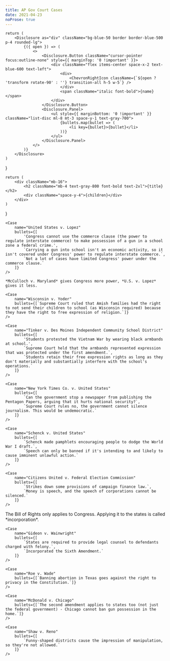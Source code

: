 ```yaml
---
title: AP Gov Court Cases
date: 2021-04-23
noProse: true
---
```



    return (
        <Disclosure as="div" className="bg-blue-50 border border-blue-500 p-4 rounded-lg">
            {({ open }) => (
                <>
                    <Disclosure.Button className="cursor-pointer focus:outline-none" style={{ marginTop: '0 !important' }}>
                        <div className="flex items-center space-x-2 text-blue-600 text-left">
                            <div>
                                <ChevronRightIcon className={`${open ? 'transform rotate-90' : ''} transition-all h-5 w-5`} />
                            </div>
                            <span className="italic font-bold">{name}</span>
                        </div>
                    </Disclosure.Button>
                    <Disclosure.Panel>
                        <ul style={{ marginBottom: '0 !important' }} className="list-disc ml-8 mt-3 space-y-1 text-gray-700">
                            {bullets.map(bullet => (
                                <li key={bullet}>{bullet}</li>
                            ))}
                        </ul>
                    </Disclosure.Panel>
                </>
            )}
        </Disclosure>
    )
}

    return (
        <div className="mb-16">
            <h2 className="mb-4 text-gray-800 font-bold text-2xl">{title}</h2>
            <div className="space-y-4">{children}</div>
        </div>
    )
}

<Section title="Federalism">
    <Case
        name="McCulloch v. Maryland"
        bullets={[
            'Does Congress have the Constitutional authority to create a federal bank?',
            'Congress does have the power to charter the bank, under the "necessary and proper" clause of the Constitution.',
            'Maryland has no power to tax the bank, since that would give it the ability to kill the bank.'
        ]}
    />

    <Case
        name="United States v. Lopez"
        bullets={[
            'Congress cannot use the commerce clause (the power to regulate interstate commerce) to make possession of a gun in a school zone a federal crime.',
            `Carrying a gun into school isn't an economic activity, so it isn't covered under Congress' power to regulate interstate commerce.`,
            `Not a lot of cases have limited Congress' power under the commerce clause.`
        ]}
    />

    *McCulloch v. Maryland* gives Congress more power, *U.S. v. Lopez* gives it less.
</Section>


<Section title="Balancing Order and Liberty">
    <Case
        name="Engel v. Vitale"
        bullets={[
            `State officials (including teachers) may not compose prayers and require that they be recited in school (even if they are non-denominational and students can opt-out).`,
            `Violates establishment clause.`
        ]}
    />

    <Case
        name="Wisconsin v. Yoder"
        bullets={[`Supreme Court ruled that Amish families had the right to not send their children to school (as Wisconsin required) because they have the right to free expression of religion.`]}
    />

    <Case
        name="Tinker v. Des Moines Independent Community School District"
        bullets={[
            'Students protested the Vietnam War by wearing black armbands at school.',
            `Supreme Court held that the armbands represented expression that was protected under the first amendment.`,
            `Students retain their free expression rights as long as they don't materially and substantially interfere with the school's operations.`
        ]}
    />

    <Case
        name="New York Times Co. v. United States"
        bullets={[
            `Can the government stop a newspaper from publishing the Pentagon Papers, arguing that it hurts national security?`,
            `Supreme Court rules no, the government cannot silence journalism. This would be undemocratic.`
        ]}
    />

    <Case
        name="Schenck v. United States"
        bullets={[
            `Schenck made pamphlets encouraging people to dodge the World War I draft.`,
            `Speech can only be banned if it's intending to and likely to cause imminent unlawful action.`
        ]}
    />

    <Case
        name="Citizens United v. Federal Election Commission"
        bullets={[
            `Strikes down some provisions of campaign finance law.`,
            `Money is speech, and the speech of corporations cannot be silenced.`
        ]}
    />
</Section>

<Section title="Incorporating Liberties into the States">
    <p className="mb-4">The Bill of Rights only applies to Congress. Applying it to the states is called *incorporation*.</p>

    <Case
        name="Gideon v. Wainwright"
        bullets={[
            `States are required to provide legal counsel to defendants charged with felony.`,
            `Incorporated the Sixth Amendment.`
        ]}
    />

    <Case
        name="Roe v. Wade"
        bullets={[`Banning abortion in Texas goes against the right to privacy in the Constitution.`]}
    />

    <Case
        name="McDonald v. Chicago"
        bullets={[`The second amendment applies to states too (not just the federal government) - Chicago cannot ban gun possession in the home.`]}
    />
</Section>

<Section title="Equality">
    <Case
        name="Brown v. Board of Education"
        bullets={[
            `Separate but equal is inherently unequal.`,
            `Separating students violates the Fourteenth Amendment.`
        ]}
    />
</Section>

<Section title="Equality of Representation">
    <Case
        name="Baker v. Carr"
        bullets={[
            `The Supreme Court can force Tennessee to re-draw its districts more fairly.`,
            `Caused a "reapportionment revolution" where people had to re-draw districts.`
        ]}
    />

    <Case
        name="Shaw v. Reno"
        bullets={[
            `Funny-shaped districts cause the impression of manipulation, so they're not allowed.`
        ]}
    />
</Section>

<Section title="Checks and Balances">
    <Case
        name="Marbury v. Madison"
        bullets={[`Establishes judicial review, which gives the Supreme Court the ability to declare a legislative or executive act in violation of the Constitution.`]}
    />
</Section>
